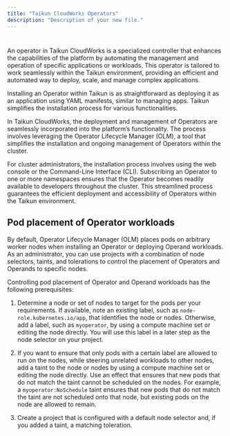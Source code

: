 ```yaml
---
title: "Taikun CloudWorks Operators"
description: "Description of your new file."
---
```


#

An operator in Taikun CloudWorks is a specialized controller that enhances the capabilities of the platform by automating the management and operation of specific applications or workloads. This operator is tailored to work seamlessly within the Taikun environment, providing an efficient and automated way to deploy, scale, and manage complex applications.

Installing an Operator within Taikun is as straightforward as deploying it as an application using YAML manifests, similar to managing apps. Taikun simplifies the installation process for various functionalities.

In Taikun CloudWorks, the deployment and management of Operators are seamlessly incorporated into the platform’s functionality. The process involves leveraging the Operator Lifecycle Manager (OLM), a tool that simplifies the installation and ongoing management of Operators within the cluster.

For cluster administrators, the installation process involves using the web console or the Command-Line Interface (CLI). Subscribing an Operator to one or more namespaces ensures that the Operator becomes readily available to developers throughout the cluster. This streamlined process guarantees the efficient deployment and accessibility of Operators within the Taikun environment.

## Pod placement of Operator workloads

By default, Operator Lifecycle Manager (OLM) places pods on arbitrary worker nodes when installing an Operator or deploying Operand workloads. As an administrator, you can use projects with a combination of node selectors, taints, and tolerations to control the placement of Operators and Operands to specific nodes.

Controlling pod placement of Operator and Operand workloads has the following prerequisites:

1. Determine a node or set of nodes to target for the pods per your requirements. If available, note an existing label, such as `node-role.kubernetes.io/app`, that identifies the node or nodes. Otherwise, add a label, such as `myoperator`, by using a compute machine set or editing the node directly. You will use this label in a later step as the node selector on your project.

2. If you want to ensure that only pods with a certain label are allowed to run on the nodes, while steering unrelated workloads to other nodes, add a taint to the node or nodes by using a compute machine set or editing the node directly. Use an effect that ensures that new pods that do not match the taint cannot be scheduled on the nodes. For example, a `myoperator:NoSchedule` taint ensures that new pods that do not match the taint are not scheduled onto that node, but existing pods on the node are allowed to remain.

3. Create a project that is configured with a default node selector and, if you added a taint, a matching toleration.